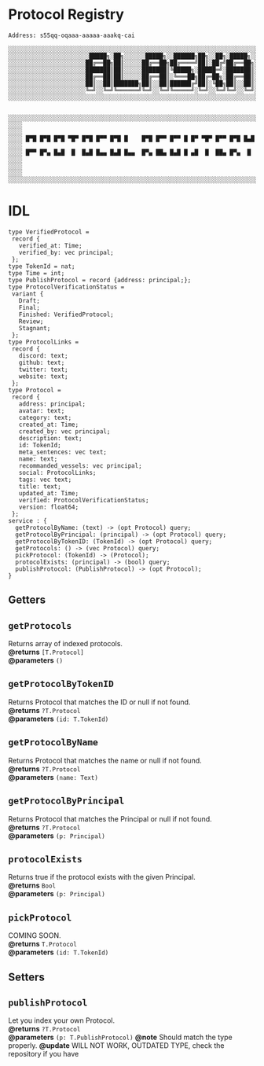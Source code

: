 # Protocol Registry

```Address: s55qq-oqaaa-aaaaa-aaakq-cai```

```
░░░░░░░░░░░░░░░░░░░░░░░░░░░░░░░░░░░░░░░░░░░░░░░░░░░░░░░░░░░░░░░░░░░░░░░░░░░░░░░░░░░░░░
░░░░░░░░░░░░░░░░░░░░░░░█████╗░██╗░░░░░░█████╗░░██████╗██╗░░██╗░█████╗░░░░░░░░░░░░░░░░░
░░░░░░░░░░░░░░░░░░░░░░██╔══██╗██║░░░░░██╔══██╗██╔════╝██║░██╔╝██╔══██╗░░░░░░░░░░░░░░░░
░░░░░░░░░░░░░░░░░░░░░░███████║██║░░░░░███████║╚█████╗░█████═╝░███████║░░░░░░░░░░░░░░░░
░░░░░░░░░░░░░░░░░░░░░░██╔══██║██║░░░░░██╔══██║░╚═══██╗██╔═██╗░██╔══██║░░░░░░░░░░░░░░░░
░░░░░░░░░░░░░░░░░░░░░░██║░░██║███████╗██║░░██║██████╔╝██║░╚██╗██║░░██║░░░░░░░░░░░░░░░░
░░░░░░░░░░░░░░░░░░░░░░╚═╝░░╚═╝╚══════╝╚═╝░░╚═╝╚═════╝░╚═╝░░╚═╝╚═╝░░╚═╝░░░░░░░░░░░░░░░░
░░░░░░░░░░░░░░░░░░░░░░░░░░░░░░░░░░░░░░░░░░░░░░░░░░░░░░░░░░░░░░░░░░░░░░░░░░░░░░░░░░░░░░


░░░░░░░░░░░░░░░░░░░░░░░░░░░░░░░░░░░░░░░░░░░░░░░░░░░░░░░░░░░░░░░░░░░░░░░░░░░░░░░░░░░░░░░
░░░░                                                                               ░░░░
░░░░ █▀█ █▀█ █▀█ ▀█▀ █▀█ █▀▀ █▀█ █    █▀█ █▀▀ █▀▀ █ █▀ ▀█▀ █▀▀ █▀█ █▄█             ░░░░
░░░░ █▀▀ █▀▄ █▄█  █  █▄█ █▄▄ █▄█ █▄▄  █▀▄ ██▄ █▄█ █ ▄█  █  ██▄ █▀▄  █              ░░░░
░░░░                                                                               ░░░░ 
░░░░░░░░░░░░░░░░░░░░░░░░░░░░░░░░░░░░░░░░░░░░░░░░░░░░░░░░░░░░░░░░░░░░░░░░░░░░░░░░░░░░░░░

```


# IDL


```
type VerifiedProtocol = 
 record {
   verified_at: Time;
   verified_by: vec principal;
 };
type TokenId = nat;
type Time = int;
type PublishProtocol = record {address: principal;};
type ProtocolVerificationStatus = 
 variant {
   Draft;
   Final;
   Finished: VerifiedProtocol;
   Review;
   Stagnant;
 };
type ProtocolLinks = 
 record {
   discord: text;
   github: text;
   twitter: text;
   website: text;
 };
type Protocol = 
 record {
   address: principal;
   avatar: text;
   category: text;
   created_at: Time;
   created_by: vec principal;
   description: text;
   id: TokenId;
   meta_sentences: vec text;
   name: text;
   recommanded_vessels: vec principal;
   social: ProtocolLinks;
   tags: vec text;
   title: text;
   updated_at: Time;
   verified: ProtocolVerificationStatus;
   version: float64;
 };
service : {
  getProtocolByName: (text) -> (opt Protocol) query;
  getProtocolByPrincipal: (principal) -> (opt Protocol) query;
  getProtocolByTokenID: (TokenId) -> (opt Protocol) query;
  getProtocols: () -> (vec Protocol) query;
  pickProtocol: (TokenId) -> (Protocol);
  protocolExists: (principal) -> (bool) query;
  publishProtocol: (PublishProtocol) -> (opt Protocol);
}

```


## Getters

## `getProtocols` 
Returns array of indexed protocols.<br/>
**@returns**    `[T.Protocol]`<br/>
**@parameters** `()`


## `getProtocolByTokenID` 
Returns Protocol that matches the ID or null if not found.<br/>
**@returns**    `?T.Protocol`<br/>
**@parameters** `(id: T.TokenId)`

## `getProtocolByName` 
Returns Protocol that matches the name or null if not found.<br/>
**@returns**    `?T.Protocol`<br/>
**@parameters** `(name: Text)`

## `getProtocolByPrincipal` 
Returns Protocol that matches the Principal or null if not found.<br/>
**@returns**    `?T.Protocol`<br/>
**@parameters** `(p: Principal)`

## `protocolExists` 
Returns true if the protocol exists with the given Principal.<br/>
**@returns**    `Bool`<br/>
**@parameters** `(p: Principal)`

## `pickProtocol` 
COMING SOON.<br/>
**@returns**    `T.Protocol`<br/>
**@parameters** `(id: T.TokenId)`

## Setters

## `publishProtocol` 
Let you index your own Protocol.<br/>
**@returns**    `?T.Protocol`<br/>
**@parameters** `(p: T.PublishProtocol)`
**@note** Should match the type properly. 
**@update** WILL NOT WORK, OUTDATED TYPE, check the repository if you have
